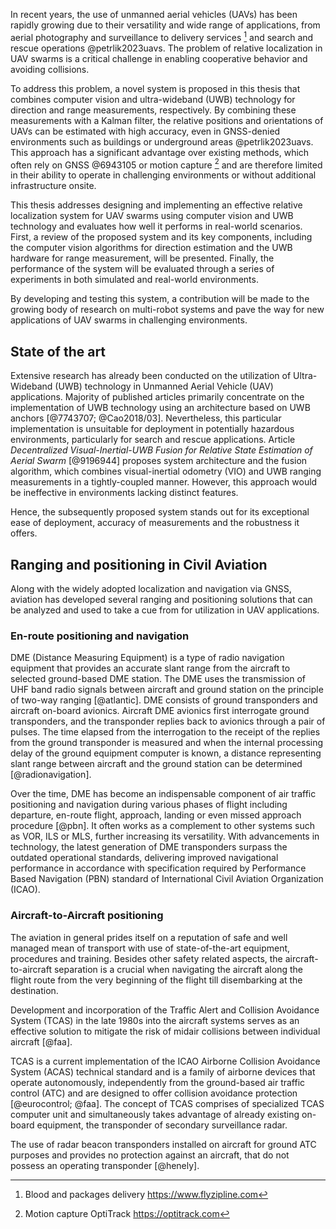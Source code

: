 In recent years, the use of unmanned aerial vehicles (UAVs) has been rapidly growing due to their versatility and wide range of applications, from aerial photography and surveillance to delivery services [^zipline] and search and rescue operations @petrlik2023uavs. 
The problem of relative localization in UAV swarms is a critical challenge in enabling cooperative behavior and avoiding collisions.

To address this problem, a novel system is proposed in this thesis that combines computer vision and ultra-wideband (UWB) technology for direction and range measurements, respectively. 
By combining these measurements with a Kalman filter, the relative positions and orientations of UAVs can be estimated with high accuracy, even in GNSS-denied environments such as buildings or underground areas @petrlik2023uavs. 
This approach has a significant advantage over existing methods, which often rely on GNSS @6943105 or motion capture [^optitrack] and are therefore limited in their ability to operate in challenging environments or without additional infrastructure onsite.

This thesis addresses designing and implementing an effective relative localization system for UAV swarms using computer vision and UWB technology and evaluates how well it performs in real-world scenarios. 
First, a review of the proposed system and its key components, including the computer vision algorithms for direction estimation and the UWB hardware for range measurement, will be presented. 
Finally, the performance of the system will be evaluated through a series of experiments in both simulated and real-world environments.

By developing and testing this system, a contribution will be made to the growing body of research on multi-robot systems and pave the way for new applications of UAV swarms in challenging environments.

[^zipline]: Blood and packages delivery <https://www.flyzipline.com>
[^optitrack]: Motion capture OptiTrack <https://optitrack.com>

## State of the art

Extensive research has already been conducted on the utilization of Ultra-Wideband (UWB) technology in Unmanned Aerial Vehicle (UAV) applications.
Majority of published articles primarily concentrate on the implementation of UWB technology using an architecture based on UWB anchors  [@7743707; @Cao2018/03].
Nevertheless, this particular implementation is unsuitable for deployment in potentially hazardous environments, particularly for search and rescue applications.
Article *Decentralized Visual-Inertial-UWB Fusion for Relative State Estimation of Aerial Swarm* [@9196944] proposes system architecture and the fusion algorithm, which combines visual-inertial odometry (VIO) and UWB ranging measurements in a tightly-coupled manner. However, this approach would be ineffective in environments lacking distinct features.

Hence, the subsequently proposed system stands out for its exceptional ease of deployment, accuracy of measurements and the robustness it offers.

## Ranging and positioning in Civil Aviation

Along with the widely adopted localization and navigation via GNSS, aviation has developed several ranging and positioning solutions that can be analyzed and used to take a cue from for utilization in UAV applications.

### En-route positioning and navigation {.unnumbered .unlisted}

DME (Distance Measuring Equipment) is a type of radio navigation equipment that provides an accurate slant range from the aircraft to selected ground-based DME station. The DME uses the transmission of UHF band radio signals between aircraft and ground station on the principle of two-way ranging [@atlantic]. DME consists of ground transponders and aircraft on-board avionics. Aircraft DME avionics first interrogate ground transponders, and the transponder replies back to avionics through a pair of pulses. The time elapsed from the interrogation to the receipt of the replies from the ground transponder is measured and when the internal processing delay of the ground equipment computer is known, a distance representing slant range between aircraft and the ground station can be determined [@radionavigation].

Over the time, DME has become an indispensable component of air traffic positioning and navigation during various phases of flight including departure, en-route flight, approach, landing or even missed approach procedure [@pbn]. It often works as a complement to other systems such as VOR, ILS or MLS, further increasing its versatility. With advancements in technology, the latest generation of DME transponders surpass the outdated operational standards, delivering improved navigational performance in accordance with specification required by Performance Based Navigation (PBN) standard of International Civil Aviation Organization (ICAO). 

### Aircraft-to-Aircraft positioning {.unnumbered .unlisted}

The aviation in general prides itself on a reputation of safe and well managed mean of transport with use of state-of-the-art equipment, procedures and training. Besides other safety related aspects, the aircraft-to-aircraft separation is a crucial when navigating the aircraft along the flight route from the very beginning of the flight till disembarking at the destination.

Development and incorporation of the Traffic Alert and Collision Avoidance System (TCAS) in the late 1980s into the aircraft systems serves as an effective solution to mitigate the risk of midair collisions between individual aircraft [@faa].

TCAS is a current implementation of the ICAO Airborne Collision Avoidance System (ACAS) technical standard and is a family of airborne devices that operate autonomously, independently from the ground-based air traffic control (ATC) and are designed to offer collision avoidance protection [@eurocontrol; @faa]. The concept of TCAS comprises of specialized TCAS computer unit and simultaneously takes advantage of already existing 
on-board equipment, the transponder of secondary surveillance radar.

The use of radar beacon transponders installed on aircraft for ground ATC purposes and provides no protection against an aircraft, that do not possess an operating transponder [@henely].
